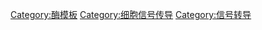 {{Navbox with collapsible groups 
| name = 酪氨酸激酶类
| title = [[蛋白激酶]]类：[[酪氨酸激酶]]类（[[EC编号|EC]] 2.7.10）
| bodyclass  = hlist
| titlestyle = background:#e7dcc3
| groupstyle = background-color: AntiqueWhite;
| liststyle  = background:transparent;
| selected   = {{{1|}}}
| state      = {{{state<includeonly>|collapsed</includeonly>}}}

| group1 = [[受体酪氨酸激酶]]类（EC 2.7.10.1）
| abbr1 = g1
| list1  =
  {{Navbox|subgroup
  | group1 = [[生长因子受体]]类
  | list1  =
    {{Navbox|subgroup
    | group1 = [[ErbB|EGF受体家族]]
    | list1  = 
* [[表皮生长因子受体|EGFR]]
* [[HER2/neu|ERBB2]]
* [[ERBB3]]
* [[ERBB4]]

    | group2 = [[胰岛素受体]]家族
    | list2  = 
* [[胰岛素样生长因子1受体|IGF1R]]
* [[胰岛素受体|INSR]]
* [[INSRR]]

    | group3 = [[RTK家族Ⅲ|PDGF受体家族]]
    | list3  = 
* [[集落刺激因子1受体|CSF1R]]
* [[CD135|FLT3]]
* [[CD117|KIT]]
* [[血小板衍生生长因子受体|PDGFR]]（[[PDGFRA]]
* [[PDGFRB]]）

    | group4 = [[成纤维细胞生长因子受体|FGF受体]]家族
    | list4  = 
* [[成纤维细胞生长因子受体1|FGFR1]]
* [[成纤维细胞生长因子受体2|FGFR2]]
* [[成纤维细胞生长因子受体3|FGFR3]]
* [[成纤维细胞生长因子受体4|FGFR4]]

    | group5 = [[VEGF受体]]家族
    | list5  = 
* [[FLT1|VEGFR1]]
* [[激酶插入结构域受体|VEGFR2]]
* [[VEGFR3]]
* [[VEGFR4]]

    | group6 = [[C-Met|HGF受体]]家族
    | list6  = 
* [[C-Met|MET]]
* [[MST1R|RON]]

    | group7 = [[Trk受体]]家族
    | list7  = 
* [[TrkA受体|NTRK1]]
* [[NTRK2]]
* [[NTRK3]]
  }}

| group8 = [[肝配蛋白受体|EPH受体]]家族
| list8  = 
* [[EPH受体A1|EPHA1]]
* [[EPH受体A2|EPHA2]]
* [[EPH受体A3|EPHA3]]
* [[EPH受体A4|EPHA4]]
* [[EPH受体A5|EPHA5]]
* [[EPHA6]]
* [[EPHA7]]
* [[EPHA8]]
* [[EPH受体B1|EPHB1]]
* [[EPH受体B2|EPHB2]]
* [[EPHB3]]
* [[EPH受体B4|EPHB4]]
* [[EPHB5]]
* [[EPHB6]]
* [[EPHX]]

| group9 = [[白细胞受体酪氨酸激酶|LTK受体]]家族
| list9  = 
* [[白细胞受体酪氨酸激酶|LTK]]
* [[间变性淋巴瘤激酶|ALK]]

| group10 = [[血管生成素受体|TIE受体]]家族
| list10  = 
* [[TIE1|TIE]]
* [[TEK酪氨酸激酶|TEK]]

| group11 = [[受体酪氨酸激酶样孤儿受体|ROR受体]]家族
| list11  = 
* [[ROR1]]
* [[ROR2]]

| group12 = [[DDR1|DDR受体]]家族
| list12  = 
* [[DDR1]]
* [[含网柄菌凝素结构域受体2|DDR2]]

| group13 = [[PTK7|PTK7受体]]家族
| list13  = 
* [[PTK7]]

| group14 = [[相关受体酪氨酸激酶|RYK受体]]家族
| list14  =
* [[相关受体酪氨酸激酶|RYK]]

| group15 = [[MuSK蛋白|MuSK受体]]家族
| list15  = 
* [[MuSK蛋白|MUSK]]

| group16 = [[ROS1 (基因)|ROS受体]]家族
| list16  = 
* [[ROS1 (基因)|ROS1]]

| group17 = [[AATK|AATYK受体]]家族
| list17  = 
* [[AATK|AATYK]]
* [[LMTK2|AATYK2]]
* [[AATYK3]]

| group18 = [[AXL受体酪氨酸激酶|AXL受体]]家族
| list18  = 
* [[AXL受体酪氨酸激酶|AXL]]
* [[MERTK|MER]]
* [[TYRO3]]

| group19 = [[RET原癌基因|RET受体]]家族
| list19  = 
* [[RET原癌基因|RET]]

| group20 = 未分类
| list20  = 
* [[STYK1]]

}}

| group2 = [[非受体酪氨酸激酶]]类（EC 2.7.10.2）
| abbr2 = g2
| list2  =
  {{Navbox|subgroup
  | group1 = [[Abl基因|ABL]]家族
  | list1  = 
* [[Abl基因|ABL1]]
* [[ABL2|ARG]]

  | group2 = [[TNK2|ACK]]家族
  | list2  = 
* [[TNK2|ACK1]]
* [[TNK1]]

  | group3 = [[C-src酪氨酸激酶|CSK]]家族
  | list3  = 
* [[C-src酪氨酸激酶|CSK]]
* [[巨核细胞相关酪氨酸激酶|MATK]]

  | group4 = [[PTK2|FAK]]家族
  | list4  = 
* [[PTK2|FAK]]
* [[PTK2B|PYK2]]

  | group5 = [[猫肉瘤癌基因|FES]]家族
  | list5  = 
* [[猫肉瘤癌基因|FES]]
* [[FER (基因)|FER]]

  | group6 = [[Fyn相关激酶|FRK]]家族
  | list6  = 
* [[Fyn相关激酶|FRK]]
* [[PTK6|BRK]]
* [[SRMS (基因)|SRMS]]

  | group7 = [[JAK激酶|JAK]]家族
  | list7  = 
* [[JAK激酶1|JAK1]]
* [[JAK激酶2|JAK2]]
* [[JAK激酶3|JAK3]]
* [[酪氨酸激酶2|TYK2]]

  | group8 = [[SRC-A]]家族
  | list8  = 
* [[Src (基因)|SRC]]
* [[FGR (基因)|FGR]]
* [[FYN]]
* [[YES1]]

  | group9 = [[SRC-B]]家族
  | list9  = 
* [[酪氨酸蛋白激酶BLK|BLK]]
* [[HCK]]
* [[Lck|LCK]]
* [[LYN]]

  | group10 = [[TEC (基因)|TEC]]家族
  | list10  = 
* [[TEC (基因)|TEC]]
* [[BMX (基因)|BMX]]
* [[布鲁顿酪氨酸激酶|BTK]]
* [[ITK (基因)|ITK]]
* [[TXK (基因)|TXK]]

  | group11 = [[Syk|SYK]]家族
  | list11  = 
* [[Syk|SYK]]
* [[ZAP-70|ZAP70]]
  }}

| belowstyle = padding:0px; background-color: AntiqueWhite
| below = {{Enzyme navs}}

}}
<noinclude>
[[Category:酶模板]]
[[Category:细胞信号传导]]
[[Category:信号转导]]
</noinclude>